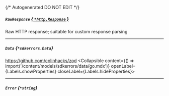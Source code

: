 {/* Autogenerated DO NOT EDIT  */}

##### `RawResponse` [*{ `*http.Response` }*](https://pkg.go.dev/net/http#Response)
Raw HTTP response; suitable for custom response parsing

---
##### `Data` *{`*sdkerrors.Data`}*
https://github.com/colinhacks/zod
<Collapsible content={() => import('/content/models/sdkerrors/data/go.mdx')} openLabel={Labels.showProperties} closeLabel={Labels.hideProperties}>
</Collapsible>

---
##### `Error` *{`*string`}*


